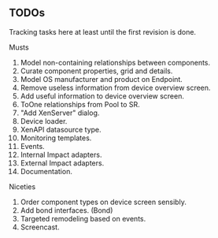 == TODOs ==

Tracking tasks here at least until the first revision is done.

;Musts
# Model non-containing relationships between components.
# Curate component properties, grid and details.
# Model OS manufacturer and product on Endpoint.
# Remove useless information from device overview screen.
# Add useful information to device overview screen.
# ToOne relationships from Pool to SR.
# "Add XenServer" dialog.
# Device loader.
# XenAPI datasource type.
# Monitoring templates.
# Events.
# Internal Impact adapters.
# External Impact adapters.
# Documentation.

;Niceties
# Order component types on device screen sensibly.
# Add bond interfaces. (Bond)
# Targeted remodeling based on events.
# Screencast.
